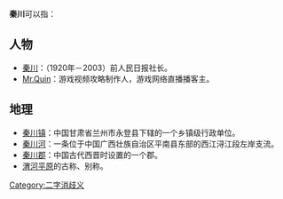 '''秦川'''可以指：

== 人物 ==
* [[秦川|秦川]]：（1920年－2003）前人民日报社长。
* [[Mr.Quin|Mr.Quin]]：游戏视频攻略制作人，游戏网络直播播客主。

== 地理 ==
* [[秦川镇|秦川镇]]：中国甘肃省兰州市永登县下辖的一个乡镇级行政单位。
* [[秦川河|秦川河]]：一条位于中国广西壮族自治区平南县东部的西江浔江段左岸支流。
* [[秦川郡|秦川郡]]：中国古代西晋时设置的一个郡。
* [[渭河平原|渭河平原]]的古称、别称。

[[Category:二字消歧义|Category:二字消歧义]]